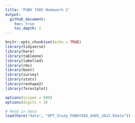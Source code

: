 ```yaml
---
title: 'PUBH 7485 Homework 2'
output: 
  github_document:
    toc: true
    toc_depth: 1
---
```


```r
knitr::opts_chunk$set(echo = TRUE)
library(tidyverse)
library(here)
library(tableone)
library(labelled)
library(rms)
library(boot)
library(survey)
library(stats)
library(reshape2)
library(forestplot)

options(scipen = 999)
options(digits = 3)
```

```r
# Read in data
load(here("data", "OPT_Study_PUBH7485_8485_2022.Rdata"))
```
